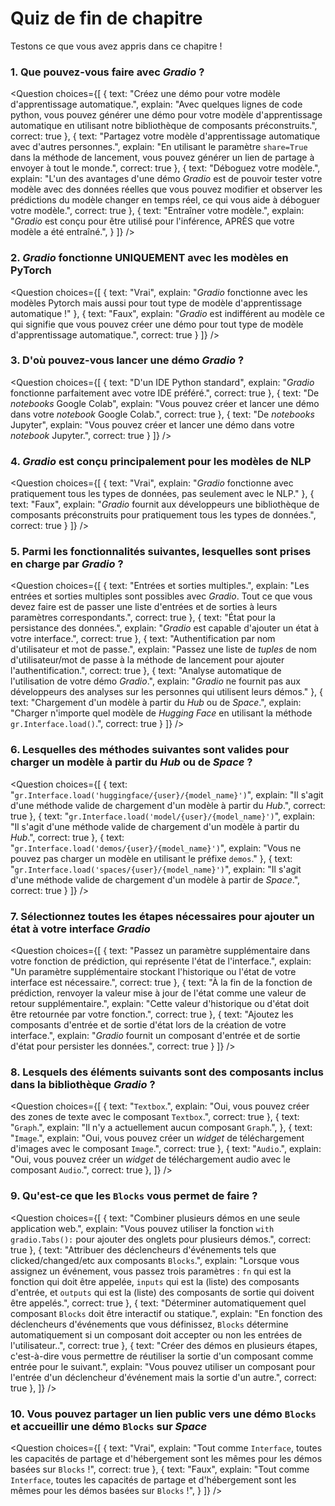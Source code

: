 <!-- DISABLE-FRONTMATTER-SECTIONS -->

# Quiz de fin de chapitre

Testons ce que vous avez appris dans ce chapitre !

### 1. Que pouvez-vous faire avec <i>Gradio</i> ?

<Question
	choices={[
        {
			text: "Créez une démo pour votre modèle d'apprentissage automatique.",
			explain: "Avec quelques lignes de code python, vous pouvez générer une démo pour votre modèle d'apprentissage automatique en utilisant notre bibliothèque de composants préconstruits.",
			correct: true
		},
		{
			text: "Partagez votre modèle d'apprentissage automatique avec d'autres personnes.",
			explain: "En utilisant le paramètre <code>share=True</code> dans la méthode de lancement, vous pouvez générer un lien de partage à envoyer à tout le monde.",
            correct: true
		},
		{
			text: "Déboguez votre modèle.",
			explain: "L'un des avantages d'une démo <i>Gradio</i> est de pouvoir tester votre modèle avec des données réelles que vous pouvez modifier et observer les prédictions du modèle changer en temps réel, ce qui vous aide à déboguer votre modèle.",
			correct: true
		},
		{
			text: "Entraîner votre modèle.",
			explain: "<i>Gradio</i> est conçu pour être utilisé pour l'inférence, APRÈS que votre modèle a été entraîné.",
		}
	]}
/>

### 2. <i>Gradio</i> fonctionne UNIQUEMENT avec les modèles en PyTorch

<Question
	choices={[
        {
			text: "Vrai",
			explain: "<i>Gradio</i> fonctionne avec les modèles Pytorch mais aussi pour tout type de modèle d'apprentissage automatique !"
        },
        {
			text: "Faux",
			explain: "<i>Gradio</i> est indifférent au modèle ce qui signifie que vous pouvez créer une démo pour tout type de modèle d'apprentissage automatique.",
			correct: true
        }
	]}
/>

### 3. D'où pouvez-vous lancer une démo <i>Gradio</i> ?

<Question
	choices={[
        {
			text: "D'un IDE Python standard",
			explain: "<i>Gradio</i> fonctionne parfaitement avec votre IDE préféré.",
            correct: true
        },
        {
			text: "De <i>notebooks</i> Google Colab",
			explain: "Vous pouvez créer et lancer une démo dans votre <i>notebook</i> Google Colab.",
			correct: true
        },
        {
			text: "De <i>notebooks</i> Jupyter",
			explain: "Vous pouvez créer et lancer une démo dans votre <i>notebook</i> Jupyter.",
			correct: true
        }
	]}
/>

### 4. <i>Gradio</i> est conçu principalement pour les modèles de NLP

<Question
	choices={[
        {
			text: "Vrai",
			explain: "<i>Gradio</i> fonctionne avec pratiquement tous les types de données, pas seulement avec le NLP."
        },
        {
			text: "Faux",
			explain: "<i>Gradio</i> fournit aux développeurs une bibliothèque de composants préconstruits pour pratiquement tous les types de données.",
            correct: true
        }
	]}
/>

### 5. Parmi les fonctionnalités suivantes, lesquelles sont prises en charge par <i>Gradio</i> ?

<Question
	choices={[
        {
			text: "Entrées et sorties multiples.",
			explain: "Les entrées et sorties multiples sont possibles avec <i>Gradio</i>. Tout ce que vous devez faire est de passer une liste d'entrées et de sorties à leurs paramètres correspondants.",
            correct: true
        },
        {
			text: "État pour la persistance des données.",
			explain: "<i>Gradio</i> est capable d'ajouter un état à votre interface.",
			correct: true
        },
        {
			text: "Authentification par nom d'utilisateur et mot de passe.",
			explain: "Passez une liste de <i>tuples</i> de nom d'utilisateur/mot de passe à la méthode de lancement pour ajouter l'authentification.",
			correct: true
        },
        {
			text: "Analyse automatique de l'utilisation de votre démo <i>Gradio</i>.",
			explain: "<i>Gradio</i> ne fournit pas aux développeurs des analyses sur les personnes qui utilisent leurs démos."
        },
        {
			text: "Chargement d'un modèle à partir du <i>Hub</i> ou de <i>Space</i>.",
			explain: "Charger n'importe quel modèle de <i>Hugging Face</i> en utilisant la méthode <code>gr.Interface.load()</code>.",
			correct: true
        }
	]}
/>

### 6. Lesquelles des méthodes suivantes sont valides pour charger un modèle à partir du <i>Hub</i> ou de <i>Space</i> ?

<Question
	choices={[
        {
			text: "<code>gr.Interface.load('huggingface/{user}/{model_name}')</code>",
			explain: "Il s'agit d'une méthode valide de chargement d'un modèle à partir du <i>Hub</i>.",
            correct: true
        },
        {
			text: "<code>gr.Interface.load('model/{user}/{model_name}')</code>",
			explain: "Il s'agit d'une méthode valide de chargement d'un modèle à partir du <i>Hub</i>.",
			correct: true
        },
        {
			text: "<code>gr.Interface.load('demos/{user}/{model_name}')</code>",
			explain: "Vous ne pouvez pas charger un modèle en utilisant le préfixe <code>demos</code>."
        },
        {
			text: "<code>gr.Interface.load('spaces/{user}/{model_name}')</code>",
			explain: "Il s'agit d'une méthode valide de chargement d'un modèle à partir de <i>Space</i>.",
			correct: true
        }
	]}
/>

### 7. Sélectionnez toutes les étapes nécessaires pour ajouter un état à votre interface <i>Gradio</i>

<Question
	choices={[
        {
			text: "Passez un paramètre supplémentaire dans votre fonction de prédiction, qui représente l'état de l'interface.",
			explain: "Un paramètre supplémentaire stockant l'historique ou l'état de votre interface est nécessaire.",
            correct: true
        },
        {
			text: "À la fin de la fonction de prédiction, renvoyer la valeur mise à jour de l'état comme une valeur de retour supplémentaire.",
			explain: "Cette valeur d'historique ou d'état doit être retournée par votre fonction.",
            correct: true
        },
        {
			text: "Ajoutez les composants d'entrée et de sortie d'état lors de la création de votre interface.",
			explain: "<i>Gradio</i> fournit un composant d'entrée et de sortie d'état pour persister les données.",
            correct: true
        }
	]}
/>

### 8. Lesquels des éléments suivants sont des composants inclus dans la bibliothèque <i>Gradio</i> ?

<Question
	choices={[
        {
			text: "<code>Textbox</code>.",
			explain: "Oui, vous pouvez créer des zones de texte avec le composant <code>Textbox</code>.",
            correct: true
        },
        {
			text: "<code>Graph</code>.",
			explain: "Il n'y a actuellement aucun composant <code>Graph</code>.",
        },
        {
			text: "<code>Image</code>.",
			explain: "Oui, vous pouvez créer un <i>widget</i> de téléchargement d'images avec le composant <code>Image</code>.",
            correct: true
        },
        {
			text: "<code>Audio</code>.",
			explain: "Oui, vous pouvez créer un <i>widget</i> de téléchargement audio avec le composant <code>Audio</code>.",
            correct: true
        },
	]}
/>

### 9. Qu'est-ce que les `Blocks` vous permet de faire ?

<Question
	choices={[
        {
			text: "Combiner plusieurs démos en une seule application web.",
			explain: "Vous pouvez utiliser la fonction <code>with gradio.Tabs():</code> pour ajouter des onglets pour plusieurs démos.",
			correct: true
        },
        {
			text: "Attribuer des déclencheurs d'événements tels que clicked/changed/etc aux composants <code>Blocks</code>.",
			explain: "Lorsque vous assignez un événement, vous passez trois paramètres : <code>fn</code> qui est la fonction qui doit être appelée, <code>inputs</code> qui est la (liste) des composants d'entrée, et <code>outputs</code> qui est la (liste) des composants de sortie qui doivent être appelés.",
			correct: true
        },
        {
			text: "Déterminer automatiquement quel composant <code>Blocks</code> doit être interactif ou statique.",
			explain: "En fonction des déclencheurs d'événements que vous définissez, <code>Blocks</code> détermine automatiquement si un composant doit accepter ou non les entrées de l'utilisateur..",
			correct: true
        },
		 {
			text: "Créer des démos en plusieurs étapes, c'est-à-dire vous permettre de réutiliser la sortie d'un composant comme entrée pour le suivant.",
			explain: "Vous pouvez utiliser un composant pour l'entrée d'un déclencheur d'événement mais la sortie d'un autre.",
            correct: true
        },
	]}
/>

### 10. Vous pouvez partager un lien public vers une démo <code>Blocks</code> et accueillir une démo <code>Blocks</code> sur <i>Space</i>

<Question
	choices={[
        {
			text: "Vrai",
			explain: "Tout comme <code>Interface</code>, toutes les capacités de partage et d'hébergement sont les mêmes pour les démos basées sur <code>Blocks</code> !",
			correct: true
        },
        {
			text: "Faux",
			explain: "Tout comme <code>Interface</code>, toutes les capacités de partage et d'hébergement sont les mêmes pour les démos basées sur <code>Blocks</code> !",
        }
	]}
/>